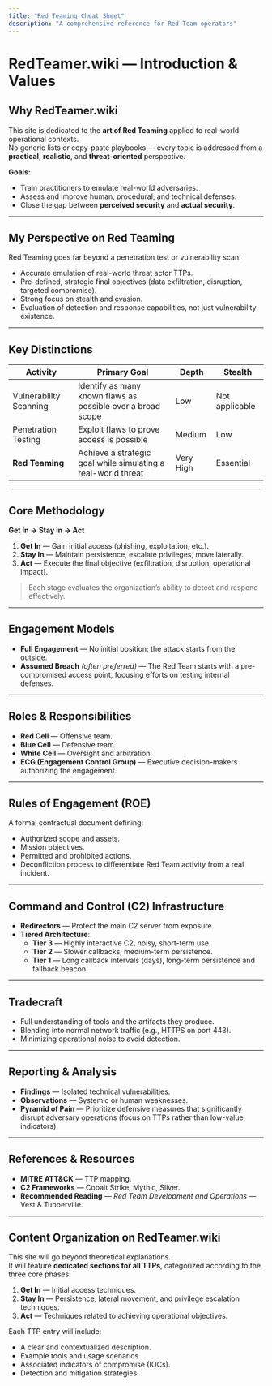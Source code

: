 ```yaml
---
title: "Red Teaming Cheat Sheet"
description: "A comprehensive reference for Red Team operators"
---
```


# RedTeamer.wiki — Introduction & Values

## Why RedTeamer.wiki
This site is dedicated to the **art of Red Teaming** applied to real-world operational contexts.  
No generic lists or copy-paste playbooks — every topic is addressed from a **practical**, **realistic**, and **threat-oriented** perspective.

**Goals:**
- Train practitioners to emulate real-world adversaries.
- Assess and improve human, procedural, and technical defenses.
- Close the gap between **perceived security** and **actual security**.

---

## My Perspective on Red Teaming
Red Teaming goes far beyond a penetration test or vulnerability scan:

- Accurate emulation of real-world threat actor TTPs.
- Pre-defined, strategic final objectives (data exfiltration, disruption, targeted compromise).
- Strong focus on stealth and evasion.
- Evaluation of detection and response capabilities, not just vulnerability existence.

---

## Key Distinctions

| Activity                | Primary Goal                                                   | Depth           | Stealth         |
|-------------------------|----------------------------------------------------------------|-----------------|-----------------|
| Vulnerability Scanning  | Identify as many known flaws as possible over a broad scope     | Low             | Not applicable  |
| Penetration Testing     | Exploit flaws to prove access is possible                       | Medium          | Low             |
| **Red Teaming**         | Achieve a strategic goal while simulating a real-world threat   | Very High       | Essential       |

---

## Core Methodology

**Get In → Stay In → Act**

1. **Get In** — Gain initial access (phishing, exploitation, etc.).
2. **Stay In** — Maintain persistence, escalate privileges, move laterally.
3. **Act** — Execute the final objective (exfiltration, disruption, operational impact).

> Each stage evaluates the organization’s ability to detect and respond effectively.

---

## Engagement Models
- **Full Engagement** — No initial position; the attack starts from the outside.
- **Assumed Breach** *(often preferred)* — The Red Team starts with a pre-compromised access point, focusing efforts on testing internal defenses.

---

## Roles & Responsibilities
- **Red Cell** — Offensive team.
- **Blue Cell** — Defensive team.
- **White Cell** — Oversight and arbitration.
- **ECG (Engagement Control Group)** — Executive decision-makers authorizing the engagement.

---

## Rules of Engagement (ROE)
A formal contractual document defining:
- Authorized scope and assets.
- Mission objectives.
- Permitted and prohibited actions.
- Deconfliction process to differentiate Red Team activity from a real incident.

---

## Command and Control (C2) Infrastructure
- **Redirectors** — Protect the main C2 server from exposure.
- **Tiered Architecture**:
  - **Tier 3** — Highly interactive C2, noisy, short-term use.
  - **Tier 2** — Slower callbacks, medium-term persistence.
  - **Tier 1** — Long callback intervals (days), long-term persistence and fallback beacon.

---

## Tradecraft
- Full understanding of tools and the artifacts they produce.
- Blending into normal network traffic (e.g., HTTPS on port 443).
- Minimizing operational noise to avoid detection.

---

## Reporting & Analysis
- **Findings** — Isolated technical vulnerabilities.
- **Observations** — Systemic or human weaknesses.
- **Pyramid of Pain** — Prioritize defensive measures that significantly disrupt adversary operations (focus on TTPs rather than low-value indicators).

---

## References & Resources
- **MITRE ATT&CK** — TTP mapping.
- **C2 Frameworks** — Cobalt Strike, Mythic, Sliver.
- **Recommended Reading** — *Red Team Development and Operations* — Vest & Tubberville.

---

## Content Organization on RedTeamer.wiki
This site will go beyond theoretical explanations.  
It will feature **dedicated sections for all TTPs**, categorized according to the three core phases:

1. **Get In** — Initial access techniques.
2. **Stay In** — Persistence, lateral movement, and privilege escalation techniques.
3. **Act** — Techniques related to achieving operational objectives.

Each TTP entry will include:
- A clear and contextualized description.
- Example tools and usage scenarios.
- Associated indicators of compromise (IOCs).
- Detection and mitigation strategies.
